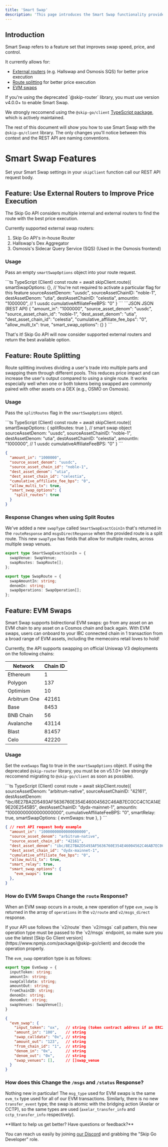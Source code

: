 ```yaml
---
title: 'Smart Swap'
description: 'This page introduces the Smart Swap functionality provided by the Skip Go API to improve swap speed, price, and customization.'
---
```


## Introduction

Smart Swap refers to a feature set that improves swap speed, price, and control.

It currently allows for:
- [External routers](#feature-use-external-routers-to-improve-price-execution) (e.g. Hallswap and Osmosis SQS) for better price execution
- [Route splitting](#feature-route-splitting) for better price execution
- [EVM swaps](#feature-evm-swaps)

 <Warning>
If you're using the deprecated `@skip-router` library, you must use version v4.0.0+ to enable Smart Swap.

We strongly reccomend using the `@skip-go/client` [TypeScript package](https://www.npmjs.com/package/@skip-go/client), which is actively maintained.

</Warning>


The rest of this document will show you how to use Smart Swap with the `@skip-go/client` library. The only changes you'll notice between this context and the REST API are naming conventions.

# Smart Swap Features

Set your Smart Swap settings in your `skipClient` function call our REST API request body.

## Feature: Use External Routers to Improve Price Execution

The Skip Go API considers multiple internal and external routers to find the route with the best price execution.

Currently supported external swap routers:

1. Skip Go API's in-house Router
2. Hallswap's Dex Aggregator
3. Osmosis's Sidecar Query Service (SQS) (Used in the Osmosis frontend)

### Usage

Pass an empty `smartSwapOptions` object into your route request. 

<CodeGroup>
```ts TypeScript (Client)
const route = await skipClient.route({
  smartSwapOptions: {}, // You're not required to activate a particular flag for this feature
  sourceAssetDenom: "uusdc",
  sourceAssetChainID: "noble-1",
  destAssetDenom: "utia",
  destAssetChainID: "celestia",
  amountIn: "1000000", // 1 uusdc
  cumulativeAffiliateFeeBPS: "0"
}
```
```JSON JSON (REST API)
{ 
  "amount_in": "1000000",
  "source_asset_denom": "uusdc",
  "source_asset_chain_id": "noble-1",
  "dest_asset_denom": "utia",
  "dest_asset_chain_id": "celestia",
  "cumulative_affiliate_fee_bps": "0",
  "allow_multi_tx": true,
  "smart_swap_options": {}
}
```
</CodeGroup>

That's it! Skip Go API will now consider supported external routers and return the best available option.

## Feature: Route Splitting

Route splitting involves dividing a user's trade into multiple parts and swapping them through different pools. This reduces price impact and can increase the user's output compared to using a single route. It works especially well when one or both tokens being swapped are commonly paired with other assets on a DEX (e.g., OSMO on Osmosis).

### Usage

Pass the `splitRoutes` flag in the `smartSwapOptions` object.

<CodeGroup>
```ts TypeScript (Client)
const route = await skipClient.route({
  smartSwapOptions: {
    splitRoutes: true
  }, // smart swap object
  sourceAssetDenom: "uusdc",
  sourceAssetChainID: "noble-1",
  destAssetDenom: "utia",
  destAssetChainID: "celestia",
  amountIn: "1000000", // 1 uusdc
  cumulativeAffiliateFeeBPS: "0"
}
```

```JSON JSON (REST API)
{ 
  "amount_in": "1000000",
  "source_asset_denom": "uusdc",
  "source_asset_chain_id": "noble-1",
  "dest_asset_denom": "utia",
  "dest_asset_chain_id": "celestia",
  "cumulative_affiliate_fee_bps": "0",
  "allow_multi_tx": true,
  "smart_swap_options": {
    "split_routes": true
  }
}
```

</CodeGroup>

### Response Changes when using Split Routes

We've added a new `swapType` called `SmartSwapExactCoinIn` that's returned in the `routeResponse` and `msgsDirectResponse` when the provided route is a split route. This new `swapType` has fields that allow for multiple routes, across multiple swap venues.

```ts
export type SmartSwapExactCoinIn = {
  swapVenue: SwapVenue;
  swapRoutes: SwapRoute[];
};

export type SwapRoute = {
  swapAmountIn: string;
  denomIn: string;
  swapOperations: SwapOperation[];
};
```

## Feature: EVM Swaps

Smart Swap supports bidrectional EVM swaps: go from any asset on an EVM chain to any asset on a Cosmos chain and back again. With EVM swaps, users can onboard to your IBC connected chain in 1 transaction from a broad range of EVM assets, including the memecoins retail loves to hold!

Currently, the API supports swapping on official Uniswap V3 deployments on the following chains:

| Network       | Chain ID |
|---------------|----------|
| Ethereum      | 1        |
| Polygon       | 137      |
| Optimism      | 10       |
| Arbitrum One  | 42161    |
| Base          | 8453     |
| BNB Chain     | 56       |
| Avalanche     | 43114    |
| Blast         | 81457    |
| Celo          | 42220    |

### Usage

Set the `evmSwaps` flag to true in the `smartSwapOptions` object. If using the deprecated `@skip-router` library, you must be on v5.1.0+ (we strongly reccomend migrating to `@skip-go/client` as soon as possible).

<CodeGroup>
```ts TypeScript (Client)
const route = await skipClient.route({
  sourceAssetDenom: "arbitrum-native",
  sourceAssetChainID: "42161",
  destAssetDenom: "ibc/8E27BA2D5493AF5636760E354E46004562C46AB7EC0CC4C1CA14E9E20E2545B5",
  destAssetChainID: "dydx-mainnet-1",
  amountIn: "10000000000000000000",
  cumulativeAffiliateFeeBPS: "0",
  smartRelay: true,
  smartSwapOptions: {
    evmSwaps: true
  },
}
```

```JSON JSON (REST API)
{ // rest API request body example
  "amount_in": "10000000000000000000",
  "source_asset_denom": "arbitrum-native",
  "source_asset_chain_id": "42161",
  "dest_asset_denom": "ibc/8E27BA2D5493AF5636760E354E46004562C46AB7EC0CC4C1CA14E9E20E2545B5",
  "dest_asset_chain_id": "dydx-mainnet-1",
  "cumulative_affiliate_fee_bps": "0",
  "allow_multi_tx": true,
  "smart_relay": true,
  "smart_swap_options": {
  	"evm_swaps": true
  },
}
```

</CodeGroup>

### How do EVM Swaps Change the `route` Response?

When an EVM swap occurs in a route, a new operation of type `evm_swap` is returned in the array of `operations` in the `v2/route` and `v2/msgs_direct` response. 

<Warning>
If your API use follows the `v2/route` then `v2/msgs` call pattern, this new operation type must be passed to the `v2/msgs` endpoint, so make sure you use the latest [Skip Go Client version](https://www.npmjs.com/package/@skip-go/client) and decode the operation properly. 
</Warning>

The `evm_swap` operation type is as follows:

<CodeGroup>

```ts TypeScript
export type EvmSwap = {
  inputToken: string;
  amountIn: string;
  swapCalldata: string;
  amountOut: string;
  fromChainID: string;
  denomIn: string;
  denomOut: string;
  swapVenues: SwapVenue[];
}
```

```JSON JSON
{
  "evm_swap": {
    "input_token": "ox",   // string (token contract address if an ERC20 token, blank if native)
    "amount_in": "100",    // string
    "swap_calldata": "0x", // string
    "amount_out": "123",   // string
    "from_chain_id": "1",  // string
    "denom_in": "0x",      // string
    "denom_out": "0x",     // string
    "swap_venues": [],     // []swap_venue
  }
}
```

</CodeGroup>

### How does this Change the `/msgs` and `/status` Response?

Nothing new in particular! The `msg_type` used for EVM swaps is the same `evm_tx` type used for all of our EVM transactions. Similarly, there is no new `transfer_event` type; the swap is atomic with the bridging action (Axelar or CCTP), so the same types are used (`axelar_transfer_info` and `cctp_transfer_info` respectively).


  <Check>
 **Want to help us get better? Have questions or feedback?**

You can reach us easily by joining [our Discord](https://skip.build/discord) and grabbing the "Skip Go Developer" role.

 </Check>
